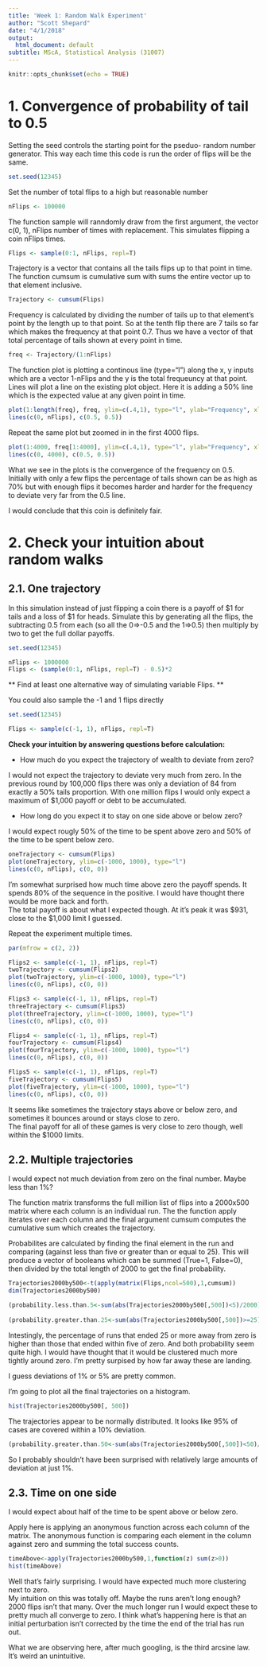 ```yaml
---
title: 'Week 1: Random Walk Experiment'
author: "Scott Shepard"
date: "4/1/2018"
output:
  html_document: default
subtitle: MScA, Statistical Analysis (31007)
---
```


```r
knitr::opts_chunk$set(echo = TRUE)
```

# 1. Convergence of probability of tail to 0.5

Setting the seed controls the starting point for the pseduo-
random number generator. This way each time this code is run
the order of flips will be the same.
```r
set.seed(12345)  
```

Set the number of total flips to a high but reasonable number
```r
nFlips <- 100000 
```

The function sample will ranndomly draw from the first argument, 
the vector c(0, 1), nFlips number of times with replacement. This 
simulates flipping a coin nFlips times.
```r
Flips <- sample(0:1, nFlips, repl=T) 
```

Trajectory is a vector that contains all the tails flips up to that point in time.
The function cumsum is cumulative sum with sums the entire vector up to that element
inclusive.
```r
Trajectory <- cumsum(Flips) 
```

Frequency is calculated by dividing the number of tails up to that element's point
by the length up to that point. So at the tenth flip there are 7 tails so far which
makes the frequency at that point 0.7.
Thus we have a vector of that total percentage of tails shown at every point in time.
```r
freq <- Trajectory/(1:nFlips)
```

The function plot is plotting a continous line (type="l") along the x, y inputs which
are a vector 1-nFlips and the y is the total frequeuncy at that point. 
Lines will plot a line on the existing plot object. Here it is adding a 50% line which 
is the expected value at any given point in time.
```r
plot(1:length(freq), freq, ylim=c(.4,1), type="l", ylab="Frequency", xlab="Sample Length")
lines(c(0, nFlips), c(0.5, 0.5))
```

Repeat the same plot but zoomed in in the first 4000 flips.
```r
plot(1:4000, freq[1:4000], ylim=c(.4,1), type="l", ylab="Frequency", xlab="Sample Length") 
lines(c(0, 4000), c(0.5, 0.5))
```

What we see in the plots is the convergence of the frequency on 0.5. Initially 
with only a few flips the percentage of tails shown can be as high as 70% but 
with enough flips it becomes harder and harder for the frequency to deviate 
very far from the 0.5 line.

I would conclude that this coin is definitely fair.

# 2. Check your intuition about random walks

## 2.1. One trajectory

In this simulation instead of just flipping a coin there is a payoff of $1 for 
tails and a loss of $1 for heads. Simulate this by generating all the flips, 
the subtracting 0.5 from each (so all the 0=>-0.5 and the 1=>0.5) then multiply
by two to get the full dollar payoffs.

```r
set.seed(12345)

nFlips <- 1000000
Flips <- (sample(0:1, nFlips, repl=T) - 0.5)*2
```

** Find at least one alternative way of simulating variable Flips. **

You could also sample the -1 and 1 flips directly
```r
set.seed(12345)

Flips <- sample(c(-1, 1), nFlips, repl=T)
```

**Check your intuition by answering questions before calculation:**

- How much do you expect the trajectory of wealth to deviate from zero?

I would not expect the trajectory to deviate very much from zero. In the 
previous round by 100,000 flips there was only a deviation of 84 from exactly
a 50% tails proportion. With one million flips I would only expect a maximum 
of $1,000 payoff or debt to be accumulated.

- How long do you expect it to stay on one side above or below zero?

I would expect rougly 50% of the time to be spent above zero and 50% of the 
time to be spent below zero.

``` r
oneTrajectory <- cumsum(Flips)
plot(oneTrajectory, ylim=c(-1000, 1000), type="l")
lines(c(0, nFlips), c(0, 0))
```

I'm somewhat surprised how much time above zero the payoff spends. It spends 
80% of the sequence in the positive. I would have thought there would be more 
back and forth.  
The total payoff is about what I expected though. At it's peak it was $931, 
close to the $1,000 limit I guessed.

Repeat the experiment multiple times.


``` r
par(mfrow = c(2, 2))

Flips2 <- sample(c(-1, 1), nFlips, repl=T)
twoTrajectory <- cumsum(Flips2)
plot(twoTrajectory, ylim=c(-1000, 1000), type="l")
lines(c(0, nFlips), c(0, 0))

Flips3 <- sample(c(-1, 1), nFlips, repl=T)
threeTrajectory <- cumsum(Flips3)
plot(threeTrajectory, ylim=c(-1000, 1000), type="l")
lines(c(0, nFlips), c(0, 0))

Flips4 <- sample(c(-1, 1), nFlips, repl=T)
fourTrajectory <- cumsum(Flips4)
plot(fourTrajectory, ylim=c(-1000, 1000), type="l")
lines(c(0, nFlips), c(0, 0))

Flips5 <- sample(c(-1, 1), nFlips, repl=T)
fiveTrajectory <- cumsum(Flips5)
plot(fiveTrajectory, ylim=c(-1000, 1000), type="l")
lines(c(0, nFlips), c(0, 0))
```

It seems like sometimes the trajectory stays above or below zero, and sometimes
it bounces around or stays close to zero.  
The final payoff for all of these games is very close to zero though, well 
within the $1000 limits.

## 2.2. Multiple trajectories

I would expect not much deviation from zero on the final number. Maybe less
than 1%?

The function matrix transforms the full million list of flips into a 2000x500
matrix where each column is an individual run. The the function apply iterates
over each column and the final argument cumsum computes the cumulative sum 
which creates the trajectory.

Probabilites are calculated by finding the final element in the run and 
comparing (against less than five or greater than or equal to 25). This will
produce a vector of booleans which can be summed (True=1, False=0), then divided
by the total length of 2000 to get the final probability.

```r
Trajectories2000by500<-t(apply(matrix(Flips,ncol=500),1,cumsum))
dim(Trajectories2000by500)

(probability.less.than.5<-sum(abs(Trajectories2000by500[,500])<5)/2000)
 
(probability.greater.than.25<-sum(abs(Trajectories2000by500[,500])>=25)/2000)
```

Intestingly, the percentage of runs that ended 25 or more away from zero is 
higher than those that ended within five of zero. And both probability seem
quite high. I would have thought that it would be clustered much more tightly
around zero. I'm pretty surpised by how far away these are landing.

I guess deviations of 1% or 5% are pretty common. 

I'm going to plot all the final trajectories on a histogram.

```r
hist(Trajectories2000by500[, 500])
```

The trajectories appear to be normally distributed. It looks like 95% of cases
are covered within a 10% deviation. 

```r
(probability.greater.than.50<-sum(abs(Trajectories2000by500[,500])<50)/2000)
```

So I probably shouldn't have been surprised with relatively large amounts of 
deviation at just 1%.

## 2.3. Time on one side

I would expect about half of the time to be spent above or below zero.

Apply here is applying an anonymous function across each column of the matrix.
The anonymous function is comparing each element in the column against zero and
summing the total success counts.

```r
timeAbove<-apply(Trajectories2000by500,1,function(z) sum(z>0))
hist(timeAbove)
```
Well that's fairly surprising. I would have expected much more clustering 
next to zero.  
My intuition on this was totally off. Maybe the runs aren't long enough? 
2000 flips isn't that many. Over the much longer run I would expect these to 
pretty much all converge to zero. I think what's happening here is that an
initial perturbation isn't corrected by the time the end of the trial has run 
out. 

What we are observing here, after much googling, is the third arcsine law. 
It's weird an unintuitive.
